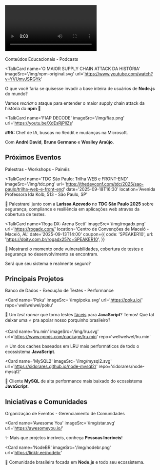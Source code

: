 
## <Video /> Vídeos Recentes

<div className='badge'>
  <span>Conteúdos Educacionais - Podcasts</span>
</div>

<TalkCard
  name='O MAIOR SUPPLY CHAIN ATTACK DA HISTÓRIA'
  imageSrc='/img/npm-original.svg'
  url='https://www.youtube.com/watch?v=YVUmvJSRGYk'
>

O que você faria se quisesse invadir a base inteira de usuários de <strong>Node.js</strong> do mundo?

Vamos _recriar_ o ataque para entender o maior supply chain attack da história do <strong>npm</strong> 👾

</TalkCard>

<TalkCard
  name='FIAP DECODE'
  imageSrc='/img/fiap.png'
  url='https://youtu.be/XdEsRjPllZs'
>

**\#95:** Chef de IA, buscas no Reddit e mudanças na Microsoft.

Com **André David**, **Bruno Germano** e **Weslley Araújo**.

</TalkCard>

## <Pin /> Próximos Eventos

<div className='badge'>
  <span>Palestras - Workshops - Painéis</span>
</div>

<TalkCard
  name='TDC São Paulo: Trilha WEB e FRONT-END'
  imageSrc='/img/tdc.png'
  url='https://thedevconf.com/tdc/2025/sao-paulo/trilha-web-e-front-end'
  date='2025-09-18T16:30'
  location='Avenida Professora Ida Kolb, 513 - São Paulo, SP'
>

🔐 Palestrarei junto com a **Larissa Azevedo** no **TDC São Paulo 2025** sobre segurança, compliance e resiliência em aplicações web através da cobertura de testes.

</TalkCard>

<TalkCard
  name='Roga DX: Arena Secti'
  imageSrc='/img/rogadx.png'
  url='https://rogadx.com/'
  location='Centro de Convenções de Maceió - Maceió, AL'
  date='2025-09-13T14:00'
  coupon={{
    code: 'SPEAKER10',
    url: 'https://doity.com.br/rogadx25?c=SPEAKER10',
  }}
>

👾 Mostrarei o momento onde vulnerabilidades, cobertura de testes e segurança no desenvolvimento se encontram.

Será que seu sistema é realmente seguro?

</TalkCard>

## <Star /> Principais Projetos

<div className='badge'>
  <span>Banco de Dados - Execução de Testes - Performance</span>
</div>

<Card
  name='Poku'
  imageSrc='/img/poku.svg'
  url='https://poku.io/'
  repo='wellwelwel/poku'
>

🐷 Um _test runner_ que torna testes <ins>fáceis</ins> para **JavaScript**? Temos! Que tal deixar uma ⭐️ pra apoiar nosso porquinho brasileiro?

</Card>

<Card
  name='lru.min'
  imageSrc='/img/lru.svg'
  url='https://www.npmjs.com/package/lru.min'
  repo='wellwelwel/lru.min'
>

🔥 Um dos caches baseados em LRU mais performáticos de todo o ecossistema **JavaScript**.

</Card>

<Card
  name='MySQL2'
  imageSrc='/img/mysql2.svg'
  url='https://sidorares.github.io/node-mysql2/'
  repo='sidorares/node-mysql2'
>

🐬 Cliente **MySQL** de alta performance mais baixado do ecossistema **JavaScript**.

</Card>

## <HeartHandshake /> Iniciativas e Comunidades

<div className='badge'>
  <span>Organização de Eventos - Gerenciamento de Comunidades</span>
</div>

<Card
  name='Awesome You'
  imageSrc='/img/star.svg'
  url='https://awesomeyou.io/'
>

✨ Mais que projetos incríveis, conheça **Pessoas Incríveis**!

</Card>

<Card
  name='NodeBR'
  imageSrc='/img/nodebr.png'
  url='https://linktr.ee/nodebr'
>

🐢 Comunidade brasileira focada em **Node.js** e todo seu ecossistema.

</Card>
